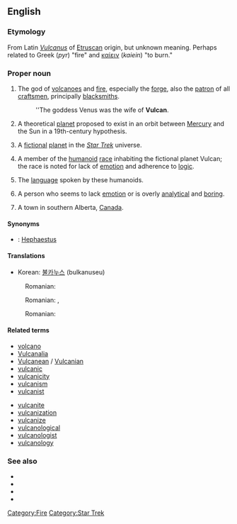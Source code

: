{{wikipedia|dab=Vulcan}}
==English==

===Etymology===
From Latin ''[[Vulcanus]]'' of [[Etruscan]] origin, but unknown meaning. Perhaps related to Greek {{polytonic|[[πῦρ]]}} (''pyr'') "fire" and [[καίειν]] (''kaiein'') "to burn."

===Proper noun===
{{en-proper noun}}

# {{context|Roman mythology}} The god of [[volcanoes]] and [[fire]], especially the [[forge]], also the [[patron]] of all [[craftsmen]], principally [[blacksmiths]].
#: ''The goddess Venus was the wife of '''Vulcan'''.
# {{astronomy|historical}} A theoretical [[planet]] proposed to exist in an orbit between [[Mercury]] and the Sun in a 19th-century hypothesis.
# {{science fiction}} A [[fictional]] [[planet]] in the ''[[w:Star Trek|Star Trek]]'' universe.
# {{science fiction}} A member of the [[humanoid]] [[race]] inhabiting the fictional planet Vulcan; the race is noted for lack of [[emotion]] and adherence to [[logic]].
# {{science fiction}} The [[language]] spoken by these humanoids.
# {{slang}} {{pejorative}} A person who seems to lack [[emotion]] or is overly [[analytical]] and [[boring]].
# A town in southern Alberta, [[Canada]].

====Synonyms====
* {{italbrac|Roman mythology}}: [[Hephaestus]] {{italbrac|Greek name}}

====Translations====
{{trans-top|Roman god of fire}}
{{trans-mid}}
*Korean: [[불카누스]] (bulkanuseu)
{{trans-bottom}}

{{trans-top|fictional planet in Star Trek}}
:Romanian: {{t-|ro|Vulcan}}
{{trans-bottom}}

{{trans-top|member of the humanoid race inhabiting the fictional planet Vulcan}}
:Romanian: {{t|ro|vulcanian}} {{m}}, {{t|ro|vulcaniană}} {{f}}
{{trans-bottom}}

{{trans-top|the language spoken by these humanoids}}
:Romanian: {{t|ro|vulcaniană}}
{{trans-bottom}}

====Related terms====
{{top2}}
*[[volcano]]
*[[Vulcanalia]]
*[[Vulcanean]] / [[Vulcanian]]
*[[vulcanic]]
*[[vulcanicity]]
*[[vulcanism]]
*[[vulcanist]]
{{mid2}}
*[[vulcanite]]
*[[vulcanization]]
*[[vulcanize]]
*[[vulcanological]]
*[[vulcanologist]]
*[[vulcanology]]
{{bottom}}

===See also===

*{{pedialite|Vulcan (mythology)}}
*{{pedialite|Vulcan (Star Trek)}}
*{{pedialite|Vulcan (hypothetical planet)}}
*{{pedialite|Vulcan, Alberta}}

[[Category:Fire]]
[[Category:Star Trek]]